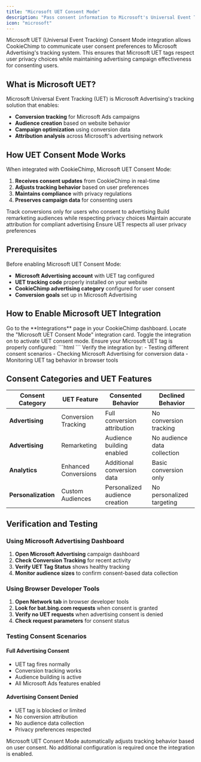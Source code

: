 ```yaml
---
title: "Microsoft UET Consent Mode"
description: "Pass consent information to Microsoft's Universal Event Tracking"
icon: "microsoft"
---
```


Microsoft UET (Universal Event Tracking) Consent Mode integration allows CookieChimp to communicate user consent preferences to Microsoft Advertising's tracking system. This ensures that Microsoft UET tags respect user privacy choices while maintaining advertising campaign effectiveness for consenting users.

## What is Microsoft UET?

Microsoft Universal Event Tracking (UET) is Microsoft Advertising's tracking solution that enables:

- **Conversion tracking** for Microsoft Ads campaigns
- **Audience creation** based on website behavior
- **Campaign optimization** using conversion data
- **Attribution analysis** across Microsoft's advertising network

## How UET Consent Mode Works

When integrated with CookieChimp, Microsoft UET Consent Mode:

1. **Receives consent updates** from CookieChimp in real-time
2. **Adjusts tracking behavior** based on user preferences
3. **Maintains compliance** with privacy regulations
4. **Preserves campaign data** for consenting users

<CardGroup cols={2}>
  <Card title="Conversion Tracking" icon="target">
    Track conversions only for users who consent to advertising
  </Card>
  
  <Card title="Audience Building" icon="users">
    Build remarketing audiences while respecting privacy choices
  </Card>
  
  <Card title="Campaign Attribution" icon="chart-line">
    Maintain accurate attribution for compliant advertising
  </Card>
  
  <Card title="Privacy Compliance" icon="shield-check">
    Ensure UET respects all user privacy preferences
  </Card>
</CardGroup>

## Prerequisites

Before enabling Microsoft UET Consent Mode:

- **Microsoft Advertising account** with UET tag configured
- **UET tracking code** properly installed on your website
- **CookieChimp advertising category** configured for user consent
- **Conversion goals** set up in Microsoft Advertising

## How to Enable Microsoft UET Integration

<Steps>
  <Step title="Navigate to Integrations">
    Go to the **Integrations** page in your CookieChimp dashboard.
  </Step>

  <Step title="Find Microsoft UET">
    Locate the "Microsoft UET Consent Mode" integration card.
  </Step>

  <Step title="Enable the Integration">
    Toggle the integration on to activate UET consent mode.
  </Step>

  <Step title="Configure UET Tag">
    Ensure your Microsoft UET tag is properly configured:
    ```html
    <script>
    (function(w,d,t,r,u){
        var f,n,i;
        w[u]=w[u]||[],f=function(){
            var o={ti:"YOUR_TAG_ID"};
            o.q=w[u],w[u]=new UET(o),w[u].push("pageLoad")
        },
        n=d.createElement(t),n.src=r,n.async=1,n.onload=n.onreadystatechange=function(){
            var s=n.readyState;
            s&&s!=="loaded"&&s!=="complete"||(f(),n.onload=n.onreadystatechange=null)
        },
        i=d.getElementsByTagName(t)[0],i.parentNode.insertBefore(n,i)
    })(window,document,"script","//bat.bing.com/bat.js","uetq");
    </script>
    ```
  </Step>

  <Step title="Test the Integration">
    Verify the integration by:
    - Testing different consent scenarios
    - Checking Microsoft Advertising for conversion data
    - Monitoring UET tag behavior in browser tools
  </Step>
</Steps>

## Consent Categories and UET Features

| Consent Category | UET Feature | Consented Behavior | Declined Behavior |
|-----------------|-------------|-------------------|-------------------|
| **Advertising** | Conversion Tracking | Full conversion attribution | No conversion tracking |
| **Advertising** | Remarketing | Audience building enabled | No audience data collection |
| **Analytics** | Enhanced Conversions | Additional conversion data | Basic conversion only |
| **Personalization** | Custom Audiences | Personalized audience creation | No personalized targeting |

## Verification and Testing

### Using Microsoft Advertising Dashboard
1. **Open Microsoft Advertising** campaign dashboard
2. **Check Conversion Tracking** for recent activity
3. **Verify UET Tag Status** shows healthy tracking
4. **Monitor audience sizes** to confirm consent-based data collection

### Using Browser Developer Tools
1. **Open Network tab** in browser developer tools
2. **Look for bat.bing.com requests** when consent is granted
3. **Verify no UET requests** when advertising consent is denied
4. **Check request parameters** for consent status

### Testing Consent Scenarios

#### Full Advertising Consent
- UET tag fires normally
- Conversion tracking works
- Audience building is active
- All Microsoft Ads features enabled

#### Advertising Consent Denied
- UET tag is blocked or limited
- No conversion attribution
- No audience data collection
- Privacy preferences respected

<Info>
  Microsoft UET Consent Mode automatically adjusts tracking behavior based on user consent. No additional configuration is required once the integration is enabled.
</Info>